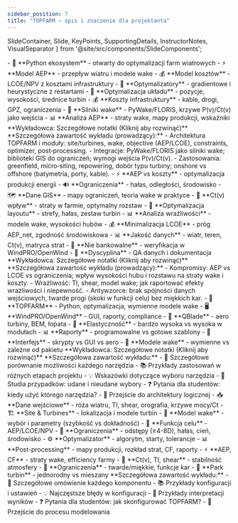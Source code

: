```yaml
---
sidebar_position: 7
title: "TOPFARM – opis i znaczenie dla projektanta"
---
```


  SlideContainer, 
  Slide, 
  KeyPoints, 
  SupportingDetails, 
  InstructorNotes,
  VisualSeparator 
} from '@site/src/components/SlideComponents';

<SlideContainer>

<Slide title="🎯 TOPFARM - otwarty ekosystem optymalizacji" type="info">

<KeyPoints title="🔧 Czym jest TOPFARM?">
- 🐍 **Python ekosystem** - otwarty do optymalizacji farm wiatrowych
- ⚡ **Model AEP** - przepływ wiatru i modele wake
- 💰 **Model kosztów** - LCOE/NPV z kosztami infrastruktury
- 🎯 **Optymalizatory** - gradientowe i heurystyczne z restartami
</KeyPoints>

<SupportingDetails title="🛠️ Funkcjonalności">
- 🎯 **Optymalizacja układu** - pozycje, wysokości, średnice turbin
- 💰 **Koszty infrastruktury** - kable, drogi, GPZ, ograniczenia
- 🌊 **Silniki wake** - PyWake/FLORIS, krzywe P(v)/Ct(v) jako wejścia
- 📊 **Analiza AEP** - straty wake, mapy produkcji, wskaźniki
</SupportingDetails>

<InstructorNotes>
**Wykładowca: Szczegółowe notatki (Kliknij aby rozwinąć)**
**Szczegółowa zawartość wykładu (prowadzący):**
- Architektura TOPFARM i moduły: site/turbines, wake, objective (AEP/LCOE), constraints, optimizer, post‑processing.
- Integracje: PyWake/FLORIS jako silniki wake; biblioteki GIS do ograniczeń; wymogi wejścia P(v)/Ct(v).
- Zastosowania: greenfield, micro‑siting, repowering, dobór typu turbiny; onshore vs offshore (batymetria, porty, kable).
</InstructorNotes>

</Slide>

<VisualSeparator type="technical" />

<Slide title="🎓 Znaczenie dydaktyczne TOPFARM" type="tip">

<KeyPoints title="🌉 Kompromisy projektowe">
- ⚡ **AEP vs koszty** - optymalizacja produkcji energii
- 🔊 **Ograniczenia** - hałas, odległości, środowisko
- 🗺️ **Dane GIS** - mapy ograniczeń, teoria wake w praktyce
- 🌊 **Ct(v) wpływ** - straty w farmie, optymalny rozstaw
</KeyPoints>

<SupportingDetails title="🔧 Przypadki użycia">
- 🎯 **Optymalizacja layoutu** - strefy, hałas, zestaw turbin
- 📊 **Analiza wrażliwości** - modele wake, wysokości hubów
- 💰 **Minimalizacja LCOE** - próg AEP_net, zgodność środowiskowa
</SupportingDetails>

<SupportingDetails title="⚠️ Ograniczenia (świadome użycie)">
- 📊 **Jakość danych** - wiatr, teren, Ct(v), matryca strat
- 🏦 **Nie bankowalne** - weryfikacja w WindPRO/OpenWind
- 🔧 **Dyscyplina** - QA danych i dokumentacja
</SupportingDetails>

<InstructorNotes>
**Wykładowca: Szczegółowe notatki (Kliknij aby rozwinąć)**
**Szczegółowa zawartość wykładu (prowadzący):**
- Kompromisy: AEP vs LCOE vs ograniczenia; wpływ wysokości hubu i rozstawu na straty wake i koszty.
- Wrażliwość: TI, shear, model wake; jak raportować efekty wrażliwości i niepewność.
- Antywzorce: brak spójności danych wejściowych, twarde progi (skoki w funkcji celu) bez miękkich kar.
</InstructorNotes>

</Slide>

<VisualSeparator type="energy" />

<Slide title="🛠️ Porównanie z innymi narzędziami" type="success">

<KeyPoints title="📊 Tabela porównawcza">
- 🐍 **TOPFARM** - Python, optymalizacja, wymienne modele wake
- 🖥️ **WindPRO/OpenWind** - GUI, raporty, compliance
- 🔧 **QBlade** - aero turbiny, BEM, łopata
</KeyPoints>

<SupportingDetails title="⚙️ Specjalizacje">
- 🎯 **Elastyczność** - bardzo wysoka vs wysoka w modułach
- 📊 **Raporty** - programowalne vs gotowe szablony
- 🔧 **Interfejs** - skrypty vs GUI vs aero
- 🌊 **Modele wake** - wymienne vs zależne od pakietu
</SupportingDetails>

<InstructorNotes>
**Wykładowca: Szczegółowe notatki (Kliknij aby rozwinąć)**
**Szczegółowa zawartość wykładu:**
- 📝 Szczegółowe porównanie możliwości każdego narzędzia
- 📚 Przykłady zastosowań w różnych etapach projektu
- 💡 Wskazówki dotyczące wyboru narzędzia
- 📖 Studia przypadków: udane i nieudane wybory
- ❓ Pytania dla studentów: kiedy użyć którego narzędzia?
- 🔄 Przejście do architektury logicznej
</InstructorNotes>

</Slide>

<VisualSeparator type="data" />

<Slide title="🏗️ Architektura logiczna TOPFARM" type="warning">

<KeyPoints title="📊 7 głównych komponentów">
- 📥 **Dane wejściowe** - róża wiatru, TI, shear, orografia, krzywe mocy/Ct
- 🏗️ **Site & Turbines** - lokalizacja i modele turbin
- 🌊 **Model wake** - wybór i parametry (szybkość vs dokładność)
- 🎯 **Funkcja celu** - AEP/LCOE/NPV
</KeyPoints>

<SupportingDetails title="🔧 Pozostałe komponenty">
- 🚫 **Ograniczenia** - odstępy (≥4-8D), hałas, cień, środowisko
- ⚙️ **Optymalizator** - algorytm, starty, tolerancje
- 📊 **Post-processing** - mapy produkcji, rozkład strat, CF, raporty
</SupportingDetails>

<SupportingDetails title="🎯 Kluczowe pojęcia">
- ⚡ **AEP, CF** - straty wake, efficiency farmy
- 🌊 **Ct(v), TI, shear** - stabilność atmosfery
- 🚫 **Ograniczenia** - twarde/miękkie, funkcje kar
- 🔄 **Park turbin** - jednorodny vs mieszany
</SupportingDetails>

<InstructorNotes>
**Szczegółowa zawartość wykładu:**
- 📝 Szczegółowe omówienie każdego komponentu
- 📚 Przykłady konfiguracji i ustawień
- 💡 Najczęstsze błędy w konfiguracji
- 📖 Przykłady interpretacji wyników
- ❓ Pytania dla studentów: jak skonfigurować TOPFARM?
- 🔄 Przejście do procesu modelowania
</InstructorNotes>

</Slide>

<VisualSeparator type="default" />

</SlideContainer>


